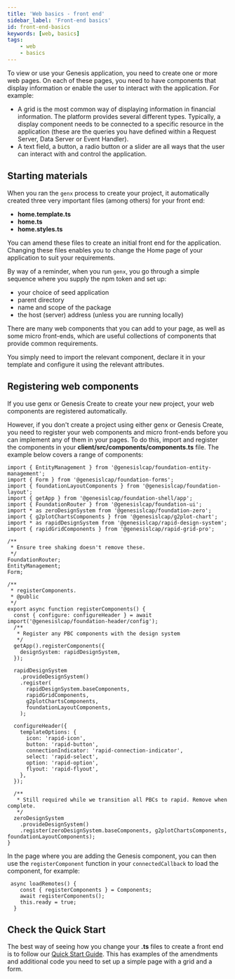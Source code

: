 ```yaml
---
title: 'Web basics - front end'
sidebar_label: 'Front-end basics'
id: front-end-basics
keywords: [web, basics]
tags:
    - web
    - basics
---
```


To view or use your Genesis application, you need to create one or more web pages. On each of these pages, you need to have components that display information or enable the user to interact with the application. For example:
-	A grid is the most common way of displaying information in financial information. The platform provides several different types. Typically, a display component needs to be connected to a specific resource in the application (these are the queries you have defined within a Request Server, Data Server or Event Handler).
-	A text field, a button, a radio button or a slider are all ways that the user can interact with and control the application.



## Starting materials
When you ran the `genx` process to create your project, it automatically created three very important files (among others) for your front end:
-	**home.template.ts**
-	**home.ts**
-	**home.styles.ts**


You can amend these files to create an initial front end for the application. Changing these files enables you to change the Home page of your application to suit your requirements.

By way of a reminder, when you run `genx`, you go through a simple sequence where you supply the npm token and set up:
-	your choice of seed application
-	parent directory
-	name and scope of the package
-	the host (server) address (unless you are running locally)

There are many web components that you can add to your page, as well as some micro front-ends, which are useful collections of components that provide common requirements. 

You simply need to import the relevant component, declare it in your template and configure it using the relevant attributes.

## Registering web components
If you use genx or Genesis Create to create your new project, your web components are registered automatically.

However, if you don't create a project using either genx or Genesis Create, 
you need to register your web components and micro front-ends before you can implement any of them in your pages. To do this, import and register the components in your **client/src/components/components.ts** file. The example below covers a range of components:

```
import { EntityManagement } from '@genesislcap/foundation-entity-management';
import { Form } from '@genesislcap/foundation-forms';
import { foundationLayoutComponents } from '@genesislcap/foundation-layout';
import { getApp } from '@genesislcap/foundation-shell/app';
import { FoundationRouter } from '@genesislcap/foundation-ui';
import * as zeroDesignSystem from '@genesislcap/foundation-zero';
import { g2plotChartsComponents } from '@genesislcap/g2plot-chart';
import * as rapidDesignSystem from '@genesislcap/rapid-design-system';
import { rapidGridComponents } from '@genesislcap/rapid-grid-pro';

/**
 * Ensure tree shaking doesn't remove these.
 */
FoundationRouter;
EntityManagement;
Form;

/**
 * registerComponents.
 * @public
 */
export async function registerComponents() {
  const { configure: configureHeader } = await import('@genesislcap/foundation-header/config');
  /**
   * Register any PBC components with the design system
   */
  getApp().registerComponents({
    designSystem: rapidDesignSystem,
  });

  rapidDesignSystem
    .provideDesignSystem()
    .register(
      rapidDesignSystem.baseComponents,
      rapidGridComponents,
      g2plotChartsComponents,
      foundationLayoutComponents,
    );

  configureHeader({
    templateOptions: {
      icon: 'rapid-icon',
      button: 'rapid-button',
      connectionIndicator: 'rapid-connection-indicator',
      select: 'rapid-select',
      option: 'rapid-option',
      flyout: 'rapid-flyout',
    },
  });

  /**
   * Still required while we transition all PBCs to rapid. Remove when complete.
   */
  zeroDesignSystem
    .provideDesignSystem()
    .register(zeroDesignSystem.baseComponents, g2plotChartsComponents, foundationLayoutComponents);
}
```

In the page where you are adding the Genesis component, you can then use the `registerComponent` function in your `connectedCallback` to load the component, for example:

```
 async loadRemotes() {
    const { registerComponents } = Components;
    await registerComponents();
    this.ready = true;
  }
```

## Check the Quick Start
The best way of seeing how you change your **.ts** files to create a front end is to follow our [Quick Start Guide](/getting-started/quick-start/new-project-using-genx/create-a-user-interface/). This has examples of the amendments and additional code you need to set up a simple page with a grid and a form.
